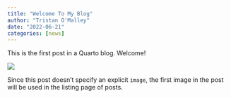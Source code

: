 ```yaml
---
title: "Welcome To My Blog"
author: "Tristan O'Malley"
date: "2022-06-21"
categories: [news]
---
```


This is the first post in a Quarto blog. Welcome!

![](thumbnail.jpg)

Since this post doesn't specify an explicit `image`, the first image in the post will be used in the listing page of posts.
